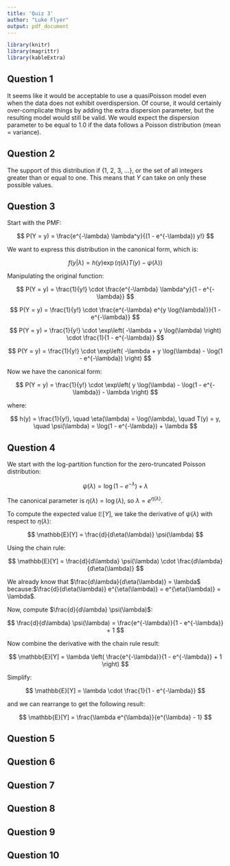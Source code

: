 ```yaml
---
title: 'Quiz 3'
author: "Luke Flyer"
output: pdf_document
---
```


```r

library(knitr)
library(magrittr)
library(kableExtra)
```

## Question 1

It seems like it would be acceptable to use a quasiPoisson model even when the data does not exhibit overdispersion. Of course, it would certainly over-complicate things by adding the extra dispersion parameter, but the resulting model would still be valid. We would expect the dispersion parameter to be equal to 1.0 if the data follows a Poisson distribution (mean = variance).

## Question 2

The support of this distribution if {1, 2, 3, ...}, or the set of all integers greater than or equal to one. This means that $Y$ can take on only these possible values.

## Question 3

Start with the PMF:

$$
P(Y = y) = \frac{e^{-\lambda} \lambda^y}{(1 - e^{-\lambda}) y!}
$$

We want to express this distribution in the canonical form, which is:

$$
f(y | \lambda) = h(y) \exp \left( \eta(\lambda) T(y) - \psi(\lambda) \right)
$$

Manipulating the original function:

$$
P(Y = y) = \frac{1}{y!} \cdot \frac{e^{-\lambda} \lambda^y}{1 - e^{-\lambda}}
$$

$$
P(Y = y) = \frac{1}{y!} \cdot \frac{e^{-\lambda} e^{y \log(\lambda)}}{1 - e^{-\lambda}}
$$

$$
P(Y = y) = \frac{1}{y!} \cdot \exp\left( -\lambda + y \log(\lambda) \right) \cdot \frac{1}{1 - e^{-\lambda}}
$$

$$
P(Y = y) = \frac{1}{y!} \cdot \exp\left( -\lambda + y \log(\lambda) - \log(1 - e^{-\lambda}) \right)
$$

Now we have the canonical form:

$$
P(Y = y) = \frac{1}{y!} \cdot \exp\left( y \log(\lambda) - \log(1 - e^{-\lambda}) - \lambda \right)
$$

where:

$$
h(y) = \frac{1}{y!}, \quad \eta(\lambda) = \log(\lambda), \quad T(y) = y, \quad \psi(\lambda) = \log(1 - e^{-\lambda}) + \lambda
$$

## Question 4

We start with the log-partition function for the zero-truncated Poisson distribution:

$$
\psi(\lambda) = \log(1 - e^{-\lambda}) + \lambda
$$

The canonical parameter is $\eta(\lambda) = \log(\lambda)$, so $\lambda = e^{\eta(\lambda)}$.

To compute the expected value $\mathbb{E}[Y]$, we take the derivative of $\psi(\lambda)$ with respect to $\eta(\lambda)$:

$$
\mathbb{E}[Y] = \frac{d}{d\eta(\lambda)} \psi(\lambda)
$$

Using the chain rule:

$$
\mathbb{E}[Y] = \frac{d}{d\lambda} \psi(\lambda) \cdot \frac{d\lambda}{d\eta(\lambda)}
$$

We already know that $\frac{d\lambda}{d\eta(\lambda)} = \lambda$ because:$\frac{d}{d\eta(\lambda)} e^{\eta(\lambda)} = e^{\eta(\lambda)} = \lambda$.

Now, compute $\frac{d}{d\lambda} \psi(\lambda)$:

$$
\frac{d}{d\lambda} \psi(\lambda) = \frac{e^{-\lambda}}{1 - e^{-\lambda}} + 1
$$

Now combine the derivative with the chain rule result:

$$
\mathbb{E}[Y] = \lambda \left( \frac{e^{-\lambda}}{1 - e^{-\lambda}} + 1 \right)
$$

Simplify:

$$
\mathbb{E}[Y] = \lambda \cdot \frac{1}{1 - e^{-\lambda}}
$$

and we can rearrange to get the following result:

$$
\mathbb{E}[Y] = \frac{\lambda e^{\lambda}}{e^{\lambda} - 1}
$$

## Question 5

## Question 6

## Question 7

## Question 8

## Question 9

## Question 10
